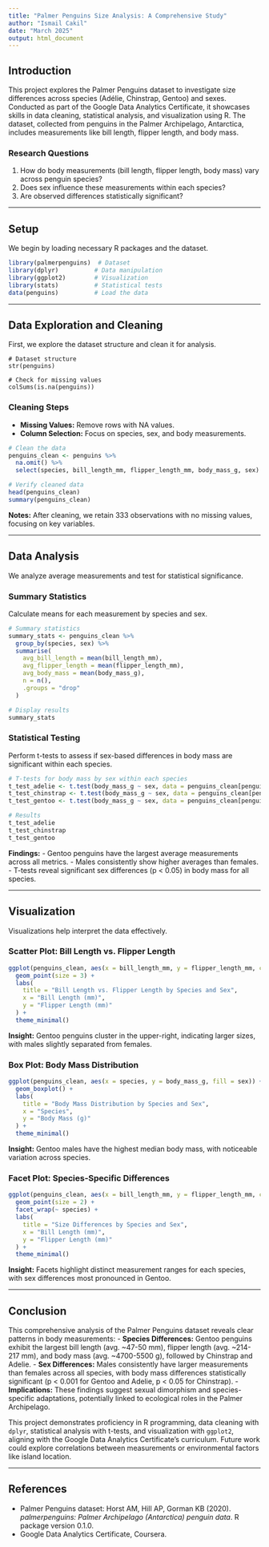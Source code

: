 ```yaml
---
title: "Palmer Penguins Size Analysis: A Comprehensive Study"
author: "Ismail Cakil"
date: "March 2025"
output: html_document
---
```


## Introduction
This project explores the Palmer Penguins dataset to investigate size differences across species (Adélie, Chinstrap, Gentoo) and sexes. Conducted as part of the Google Data Analytics Certificate, it showcases skills in data cleaning, statistical analysis, and visualization using R. The dataset, collected from penguins in the Palmer Archipelago, Antarctica, includes measurements like bill length, flipper length, and body mass.

### Research Questions
1. How do body measurements (bill length, flipper length, body mass) vary across penguin species?
2. Does sex influence these measurements within each species?
3. Are observed differences statistically significant?

---

## Setup
We begin by loading necessary R packages and the dataset.

```r
library(palmerpenguins)  # Dataset
library(dplyr)          # Data manipulation
library(ggplot2)        # Visualization
library(stats)          # Statistical tests
data(penguins)          # Load the data
```

---

## Data Exploration and Cleaning
First, we explore the dataset structure and clean it for analysis.

```dair
# Dataset structure
str(penguins)

# Check for missing values
colSums(is.na(penguins))
```

### Cleaning Steps
- **Missing Values:** Remove rows with NA values.
- **Column Selection:** Focus on species, sex, and body measurements.

```r
# Clean the data
penguins_clean <- penguins %>%
  na.omit() %>%
  select(species, bill_length_mm, flipper_length_mm, body_mass_g, sex)

# Verify cleaned data
head(penguins_clean)
summary(penguins_clean)
```

**Notes:** After cleaning, we retain 333 observations with no missing values, focusing on key variables.

---

## Data Analysis
We analyze average measurements and test for statistical significance.

### Summary Statistics
Calculate means for each measurement by species and sex.

```r
# Summary statistics
summary_stats <- penguins_clean %>%
  group_by(species, sex) %>%
  summarise(
    avg_bill_length = mean(bill_length_mm),
    avg_flipper_length = mean(flipper_length_mm),
    avg_body_mass = mean(body_mass_g),
    n = n(),
    .groups = "drop"
  )

# Display results
summary_stats
```

### Statistical Testing
Perform t-tests to assess if sex-based differences in body mass are significant within each species.

```r
# T-tests for body mass by sex within each species
t_test_adelie <- t.test(body_mass_g ~ sex, data = penguins_clean[penguins_clean$species == "Adelie", ])
t_test_chinstrap <- t.test(body_mass_g ~ sex, data = penguins_clean[penguins_clean$species == "Chinstrap", ])
t_test_gentoo <- t.test(body_mass_g ~ sex, data = penguins_clean[penguins_clean$species == "Gentoo", ])

# Results
t_test_adelie
t_test_chinstrap
t_test_gentoo
```

**Findings:**
- Gentoo penguins have the largest average measurements across all metrics.
- Males consistently show higher averages than females.
- T-tests reveal significant sex differences (p < 0.05) in body mass for all species.

---

## Visualization
Visualizations help interpret the data effectively.

### Scatter Plot: Bill Length vs. Flipper Length
```r
ggplot(penguins_clean, aes(x = bill_length_mm, y = flipper_length_mm, color = species, shape = sex)) +
  geom_point(size = 3) +
  labs(
    title = "Bill Length vs. Flipper Length by Species and Sex",
    x = "Bill Length (mm)",
    y = "Flipper Length (mm)"
  ) +
  theme_minimal()
```

**Insight:** Gentoo penguins cluster in the upper-right, indicating larger sizes, with males slightly separated from females.

### Box Plot: Body Mass Distribution
```r
ggplot(penguins_clean, aes(x = species, y = body_mass_g, fill = sex)) +
  geom_boxplot() +
  labs(
    title = "Body Mass Distribution by Species and Sex",
    x = "Species",
    y = "Body Mass (g)"
  ) +
  theme_minimal()
```

**Insight:** Gentoo males have the highest median body mass, with noticeable variation across species.

### Facet Plot: Species-Specific Differences
```r
ggplot(penguins_clean, aes(x = bill_length_mm, y = flipper_length_mm, color = sex)) +
  geom_point(size = 2) +
  facet_wrap(~ species) +
  labs(
    title = "Size Differences by Species and Sex",
    x = "Bill Length (mm)",
    y = "Flipper Length (mm)"
  ) +
  theme_minimal()
```

**Insight:** Facets highlight distinct measurement ranges for each species, with sex differences most pronounced in Gentoo.

---

## Conclusion
This comprehensive analysis of the Palmer Penguins dataset reveals clear patterns in body measurements:
- **Species Differences:** Gentoo penguins exhibit the largest bill length (avg. ~47-50 mm), flipper length (avg. ~214-217 mm), and body mass (avg. ~4700-5500 g), followed by Chinstrap and Adelie.
- **Sex Differences:** Males consistently have larger measurements than females across all species, with body mass differences statistically significant (p < 0.001 for Gentoo and Adelie, p < 0.05 for Chinstrap).
- **Implications:** These findings suggest sexual dimorphism and species-specific adaptations, potentially linked to ecological roles in the Palmer Archipelago.

This project demonstrates proficiency in R programming, data cleaning with `dplyr`, statistical analysis with t-tests, and visualization with `ggplot2`, aligning with the Google Data Analytics Certificate’s curriculum. Future work could explore correlations between measurements or environmental factors like island location.

---

## References
- Palmer Penguins dataset: Horst AM, Hill AP, Gorman KB (2020). *palmerpenguins: Palmer Archipelago (Antarctica) penguin data*. R package version 0.1.0.
- Google Data Analytics Certificate, Coursera.
